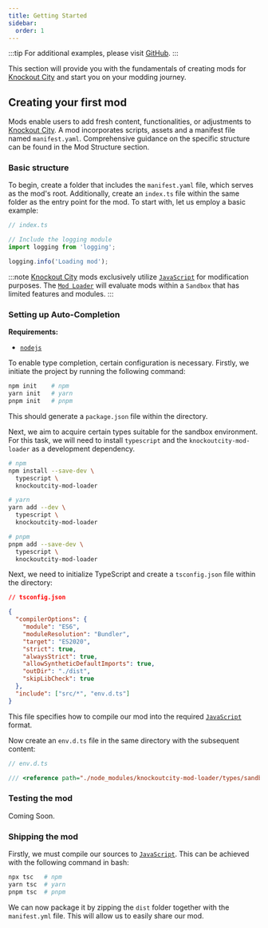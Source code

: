 ```yaml
---
title: Getting Started
sidebar:
  order: 1
---
```



:::tip
For additional examples, please visit [GitHub](https://github.com/kocxyz/Mod-Loader/tree/main/example/mods).
:::

This section will provide you with the fundamentals of creating mods for [Knockout City](https://www.knockoutcity.com/) and start you on your modding journey.

## Creating your first mod

Mods enable users to add fresh content, functionalities, or adjustments to [Knockout City](https://www.knockoutcity.com/). A mod incorporates scripts, assets and a manifest file named <Link href='mods/reference/manifest'>`manifest.yaml`</Link>. Comprehensive guidance on the specific structure can be found in the <Link href='mods/mod-structure'>Mod Structure</Link> section.

### Basic structure

To begin, create a folder that includes the <Link href='mods/reference/manifest'>`manifest.yaml`</Link> file, which serves as the mod's root.
Additionally, create an `index.ts` file within the same folder as the entry point for the mod. To start with, let us employ a basic example:

```js
// index.ts

// Include the logging module
import logging from 'logging';

logging.info('Loading mod');
```

:::note
[Knockout City](https://www.knockoutcity.com/) mods exclusively utilize [`JavaScript`](https://en.wikipedia.org/wiki/JavaScript) for modification purposes.
The [`Mod Loader`](https://github.com/kocxyz/Mod-Loader) will evaluate mods within a <Link href='mod-loader/sandboxing'>`Sandbox`</Link> that has limited features and modules.
:::

### Setting up Auto-Completion

**Requirements:**

- [`nodejs`](https://nodejs.org)

To enable type completion, certain configuration is necessary.
Firstly, we initiate the project by running the following command:

```bash
npm init    # npm
yarn init   # yarn
pnpm init   # pnpm
```

This should generate a `package.json` file within the directory.

Next, we aim to acquire certain types suitable for the sandbox environment. For this task, we will need to install `typescript` and the `knockoutcity-mod-loader` as a development dependency.

```bash
# npm
npm install --save-dev \
  typescript \
  knockoutcity-mod-loader

# yarn
yarn add --dev \
  typescript \
  knockoutcity-mod-loader

# pnpm
pnpm add --save-dev \
  typescript \
  knockoutcity-mod-loader
```

Next, we need to initialize TypeScript and create a `tsconfig.json` file within the directory:

```json
// tsconfig.json

{
  "compilerOptions": {
    "module": "ES6",
    "moduleResolution": "Bundler",
    "target": "ES2020",
    "strict": true,
    "alwaysStrict": true,
    "allowSyntheticDefaultImports": true,
    "outDir": "./dist",
    "skipLibCheck": true
  },
  "include": ["src/*", "env.d.ts"]
}
```

This file specifies how to compile our mod into the required [`JavaScript`](https://en.wikipedia.org/wiki/JavaScript) format.

Now create an `env.d.ts` file in the same directory with the subsequent content:

```typescript
// env.d.ts

/// <reference path="./node_modules/knockoutcity-mod-loader/types/sandbox-api.d.ts" />
```

### Testing the mod

Coming Soon.

### Shipping the mod

Firstly, we must compile our sources to [`JavaScript`](https://en.wikipedia.org/wiki/JavaScript). This can be achieved with the following command in bash:

```bash
npx tsc   # npm
yarn tsc  # yarn
pnpm tsc  # pnpm
```

We can now package it by zipping the `dist` folder together with the `manifest.yml` file. This will allow us to easily share our mod.
